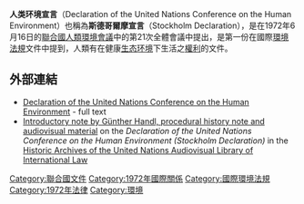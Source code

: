 '''人类环境宣言'''（Declaration of the United Nations Conference on the Human Environment）也稱為'''斯德哥爾摩宣言'''（Stockholm Declaration），是在1972年6月16日的[[聯合國人類環境會議|聯合國人類環境會議]]中的第21次全體會議中提出，是第一份在國際[[環境法規|環境法規]]文件中提到，人類有在健康[[生态环境|生态环境]]下生活之[[權利|權利]]的文件。

== 外部連結 ==
{{wikisource}}
*[http://webarchive.loc.gov/all/20150314024203/http%3A//www.unep.org/Documents.Multilingual/Default.asp?documentid%3D97%26articleid%3D1503 Declaration of the United Nations Conference on the Human Environment] - full text
*[http://legal.un.org/avl/ha/dunche/dunche.html Introductory note by Günther Handl, procedural history note and audiovisual material]{{Wayback|url=http://legal.un.org/avl/ha/dunche/dunche.html |date=20160810151600 }} on the ''Declaration of the United Nations Conference on the Human Environment (Stockholm Declaration)'' in the [http://legal.un.org/avl/historicarchives.html Historic Archives of the United Nations Audiovisual Library of International Law]{{Wayback|url=http://legal.un.org/avl/historicarchives.html |date=20161209195812 }}
{{永續性}}
[[Category:聯合國文件|Category:聯合國文件]]
[[Category:1972年國際關係|Category:1972年國際關係]]
[[Category:國際環境法規|Category:國際環境法規]]
<!--[[Category:1972_in_Sweden|Category:1972 in Sweden]]-->
[[Category:1972年法律|Category:1972年法律]]
<!--[[Category:1972_in_the_environment|Category:1972 in the environment]]-->
[[Category:環境|Category:環境]]

{{UN-stub}}
<!--{{international-law-stub}}-->